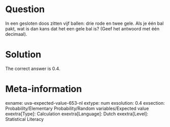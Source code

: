 Question
========

In een gesloten doos zitten vijf ballen: drie rode en twee gele. Als je één bal pakt, wat is dan kans dat het een gele bal is?
(Geef het antwoord met één decimaal).

Solution
========

The correct answer is 0.4.

Meta-information
================
exname: uva-expected-value-653-nl 
extype: num 
exsolution: 0.4 
exsection: Probability/Elementary Probability/Random variables/Expected value 
exextra[Type]: Calculation 
exextra[Language]: Dutch 
exextra[Level]: Statistical Literacy 
